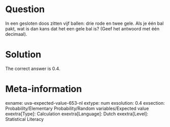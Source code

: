 Question
========

In een gesloten doos zitten vijf ballen: drie rode en twee gele. Als je één bal pakt, wat is dan kans dat het een gele bal is?
(Geef het antwoord met één decimaal).

Solution
========

The correct answer is 0.4.

Meta-information
================
exname: uva-expected-value-653-nl 
extype: num 
exsolution: 0.4 
exsection: Probability/Elementary Probability/Random variables/Expected value 
exextra[Type]: Calculation 
exextra[Language]: Dutch 
exextra[Level]: Statistical Literacy 
